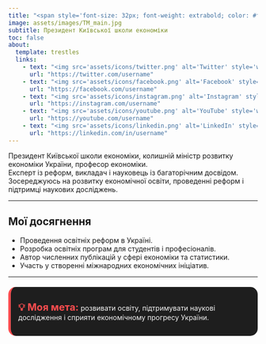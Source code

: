 ```yaml
---
title: "<span style='font-size: 32px; font-weight: extrabold; color: #ff4d4f;'>Тимофій Милованов</span>"
image: assets/images/TM_main.jpg
subtitle: Президент Київської школи економіки
toc: false
about:
  template: trestles
  links:
    - text: "<img src='assets/icons/twitter.png' alt='Twitter' style='width: 42px; height: 42px; border-radius: 60%;'>"
      url: "https://twitter.com/username"
    - text: "<img src='assets/icons/facebook.png' alt='Facebook' style='width: 42px; height: 42px; border-radius: 60%;'>"
      url: "https://facebook.com/username"
    - text: "<img src='assets/icons/instagram.png' alt='Instagram' style='width: 42px; height: 42px; border-radius: 60%;'>"
      url: "https://instagram.com/username"
    - text: "<img src='assets/icons/youtube.png' alt='YouTube' style='width: 42px; height: 42px; border-radius: 60%;'>"
      url: "https://youtube.com/username"
    - text: "<img src='assets/icons/linkedin.png' alt='LinkedIn' style='width: 42px; height: 42px; border-radius: 60%;'>"
      url: "https://linkedin.com/in/username"
---
```



Президент Київської школи економіки, колишній міністр розвитку економіки України, професор економіки.\
Експерт із реформ, викладач і науковець із багаторічним досвідом. Зосереджуюсь на розвитку економічної освіти, проведенні реформ і підтримці наукових досліджень.

------------------------------------------------------------------------

## Мої досягнення

-   Проведення освітніх реформ в Україні.
-   Розробка освітніх програм для студентів і професіоналів.
-   Автор численних публікацій у сфері економіки та статистики.
-   Участь у створенні міжнародних економічних ініціатив.

------------------------------------------------------------------------

::: {style="margin-top: 20px; padding: 15px; background-color: #1e1e1e; border-left: 5px solid #ff4d4f; border-radius: 15px; color: #f5f5f5;"}
<p style="font-size: 18px; margin: 0;">

[💡 Моя мета:]{style="font-size: 20px; font-weight: bold; color: #ff4d4f;"} розвивати освіту, підтримувати наукові дослідження і сприяти економічному прогресу України.

</p>
:::

